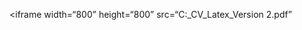 <iframe
    width="800"
    height="800"
    src="C:\Users\hp\Downloads\My_CV_Latex_Version 2.pdf"
</iframe>